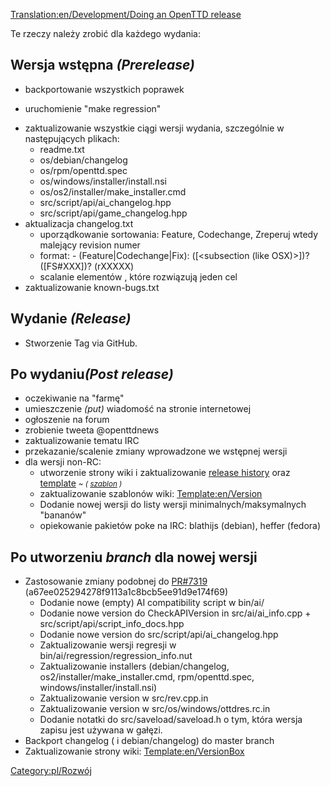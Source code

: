 [[Translation:en/Development/Doing an OpenTTD release]]
 
<!--{{DevDoc}}-->{{pl/Rozwój}}

Te rzeczy należy zrobić dla każdego wydania:

==Wersja wstępna ''(Prerelease)''==
* backportowanie wszystkich poprawek

* uruchomienie "make regression"

* zaktualizowanie wszystkie ciągi wersji wydania, szczególnie w następujących plikach:
** readme.txt
** os/debian/changelog
** os/rpm/openttd.spec
** os/windows/installer/install.nsi
** os/os2/installer/make_installer.cmd
** src/script/api/ai_changelog.hpp
** src/script/api/game_changelog.hpp
* aktualizacja changelog.txt
** uporządkowanie sortowania: Feature, Codechange, Zreperuj wtedy malejący revision numer
** format: - (Feature|Codechange|Fix): ([<subsection (like OSX)>])? <message> ([FS#XXX])? (rXXXXX)
** scalanie elementów , które rozwiązują jeden cel
* zaktualizowanie known-bugs.txt

==Wydanie ''(Release)''==
* Stworzenie Tag via GitHub.

==Po wydaniu'' (Post release)''==
* oczekiwanie na "farmę"
* umieszczenie ''(put)'' wiadomość na stronie internetowej
* ogłoszenie na forum
* zrobienie tweeta @openttdnews
* zaktualizowanie tematu IRC 
* przekazanie/scalenie zmiany wprowadzone we wstępnej wersji
* dla wersji non-RC:
** utworzenie strony wiki i zaktualizowanie [[ en/Archive/OpenTTD/Main Page|release history]] <!--[[Historia_wersji_OpenTTD/Pl|historie wydań]]--> oraz [[Template:en/Development/OTTDVersions|template]] <small> '' ~  ( [[Template:pl/Development/OTTDWersje|szablon]] )''</small>
** zaktualizowanie szablonów wiki: [[Template:en/Version]]
** Dodanie nowej wersji do listy wersji minimalnych/maksymalnych "bananów"
** opiekowanie pakietów poke na IRC: blathijs (debian), heffer (fedora)

==Po utworzeniu ''branch'' dla nowej wersji==
* Zastosowanie zmiany podobnej do [https://github.com/OpenTTD/OpenTTD/pull/7319 PR#7319] (a67ee025294278f9113a1c8bcb5ee91d9e174f69)
** Dodanie nowe (empty) AI compatibility script w bin/ai/
** Dodanie nowe version do CheckAPIVersion in src/ai/ai_info.cpp + src/script/api/script_info_docs.hpp
** Dodanie nowe version do src/script/api/ai_changelog.hpp
** Zaktualizowanie wersji regresji w bin/ai/regression/regression_info.nut
** Zaktualizowanie installers (debian/changelog, os2/installer/make_installer.cmd, rpm/openttd.spec, windows/installer/install.nsi)
** Zaktualizowanie version w src/rev.cpp.in
** Zaktualizowanie version w src/os/windows/ottdres.rc.in
** Dodanie notatki do src/saveload/saveload.h o tym, która wersja zapisu jest używana w gałęzi.
* Backport changelog ( i debian/changelog) do master branch
* Zaktualizowanie strony wiki: [[Template:en/VersionBox]]

<!--[[Category:Development]]--> [[Category:pl/Rozwój]]